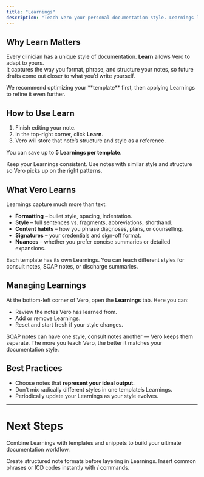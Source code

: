 ```yaml
---
title: "Learnings"
description: "Teach Vero your personal documentation style. Learnings let Vero adapt to your preferences so every note feels like it was written by you."
---
```


## Why Learn Matters

Every clinician has a unique style of documentation. **Learn** allows Vero to adapt to yours.\
It captures the way you format, phrase, and structure your notes, so future drafts come out closer to what you’d write yourself.

<Note>
  We recommend optimizing your **template** first, then applying Learnings to refine it even further.
</Note>

## How to Use Learn

1. Finish editing your note.
2. In the top-right corner, click **Learn**.
3. Vero will store that note’s structure and style as a reference.

You can save up to **5 Learnings per template**.

<Tip>
  Keep your Learnings consistent. Use notes with similar style and structure so Vero picks up on the right patterns.
</Tip>

## What Vero Learns

Learnings capture much more than text:

- **Formatting** – bullet style, spacing, indentation.
- **Style** – full sentences vs. fragments, abbreviations, shorthand.
- **Content habits** – how you phrase diagnoses, plans, or counselling.
- **Signatures** – your credentials and sign-off format.
- **Nuances** – whether you prefer concise summaries or detailed expansions.

<Info>
  Each template has its own Learnings. You can teach different styles for consult notes, SOAP notes, or discharge summaries.
</Info>

## Managing Learnings

At the bottom-left corner of Vero, open the **Learnings** tab. Here you can:

- Review the notes Vero has learned from.
- Add or remove Learnings.
- Reset and start fresh if your style changes.

<Columns cols={2}>
  <Card title="Separate Learnings per Template" icon="layer-group">
    SOAP notes can have one style, consult notes another — Vero keeps them separate.
  </Card>
  <Card title="Ongoing Improvement" icon="sparkles">
    The more you teach Vero, the better it matches your documentation style.
  </Card>
</Columns>

## Best Practices

- Choose notes that **represent your ideal output**.
- Don’t mix radically different styles in one template’s Learnings.
- Periodically update your Learnings as your style evolves.

---

# Next Steps

Combine Learnings with templates and snippets to build your ultimate documentation workflow.

<Columns cols={2}>
  <Card title="Templates" icon="grid-2-plus" href="/development">
    Create structured note formats before layering in Learnings.
  </Card>
  <Card title="Snippets" icon="scissors" href="/essentials/settings">
    Insert common phrases or ICD codes instantly with / commands.
  </Card>
</Columns>